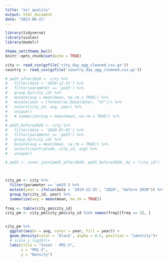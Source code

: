 ```yaml
---
title: "air quality"
output: html_document
date: "2023-06-21"
---
```


```r
library(tidyverse)
library(scales)
library(modelr)

theme_set(theme_bw())
knitr::opts_chunk$set(echo = TRUE)
```


```r
city <- read_csv(gzfile('city_day_agg_cleaned.csv.gz'))
country <- read_csv(gzfile('country_day_agg_cleaned.csv.gz'))
```


```r
# pm25_after2020 <- city %>% 
#   filter(date > '2019-12-31') %>%
#   filter(parameter == 'pm25') %>% 
#   group_by(city_id) %>%
#   mutate(avg = mean(mean, na.rm = TRUE)) %>% 
#   mutate(year = (format(as.Date(date), "%Y"))) %>% 
#   select(city_id, avg, year) %>% 
#   unique()
#   # summarize(avg = mean(mean, na.rm = TRUE)) %>% 
# 
# pm25_before2020 <- city %>% 
#   filter(date < '2020-01-01') %>% 
#   filter(parameter == 'pm25') %>% 
#   group_by(city_id) %>%
#   mutate(avg = mean(mean, na.rm = TRUE)) %>%
#   select(countryCode, city_id, avg) %>%
#   unique()

# pm25 <- inner_join(pm25_after2020, pm25_before2020, by = "city_id")



city_pm <- city %>% 
  filter(parameter == 'pm25') %>%
  mutate(year = ifelse(date > '2019-12-31', "2020", "before 2020")) %>% 
  group_by(city_id, year) %>%
  summarize(avg = mean(mean, na.rm = TRUE))
  
freq <- table(city_pm$city_id)
city_pm <- city_pm[city_pm$city_id %in% names(freq)[freq == 2], ]


city_pm %>%
  ggplot(aes(x = avg, color = year, fill = year)) +
  geom_density(color = 'black', alpha = 0.5, position = "identity")+
  # scale_x_log10()+
  labs(title = "Inset - PM2.5",
       x = "PM2.5",
       y = "Density")

```


